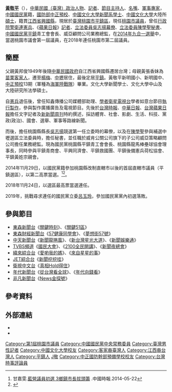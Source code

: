 {{Infobox Officeholder
| name = 黃敬平
| office = [[File:Flag_of_Taoyuan_City.svg|27px]][[桃園市議會|桃園市議會]]第1-2屆[[議員|議員]]
| term_start = 2014年12月25日
| term_end = 
| sex = 男
| nationality = {{ROC}}
| date of birth ={{birth_date_and_age|1973|11|15}}
| place of birth = {{TWN}}[[桃園縣_(1950年－2014年)|桃園縣]]平鎮鄉<br>（今[[桃園市|桃園市]][[平鎮區|平鎮區]]）
| constituency = 
| party = {{Kmt}}
| parents = 黃邦俊（父）<br>黃張香妹（母）
| educate =
*[[桃園市中壢區新明國民小學|桃園縣中壢市新明國民小學]]
*[[桃園市立新明國民中學|桃園縣立新明國民中學]]
*[[中正國防幹部預備學校|中正國防幹部預備學校]]13期(海軍陸戰隊軍種)
*[[中國文化大學新聞暨傳播學院|中國文化大學新聞暨傳播學院]]新聞系畢業
*[[中國文化大學|中國文化大學]]中山及大陸研究所法學碩士
| past =
*知鑫傳播公司媒體部助理
*學者衛星電視台學者如意台節目執行製作，參與製作廣播廣告及電視節目
*中華民國憲兵202指揮部332營行政院連
*台灣時報、中華日報、台灣蘋果日報擔任文字記者及新新聞周刊特約撰述、採訪
*桃園縣長吳志揚競選第一任立委時的幕僚
*立法委員陳學聖在桃園縣中壢市首次參與補選的秘書
*威肯公關公司旗下的子公司威亞策略顧問公司擔任業務總監
*中國國民黨桃園縣平鎮青工會會長
*桃園縣龍馬棒壘球協會理事長
*平鎮青商會、平興同濟會、平鎮救國團、平鎮後備憲兵荷松協會、平鎮黃姓宗親會等多個國際性及地方性社團
*《[[關鍵時刻_(東森)|關鍵時刻]]》
*《[[關鍵51區|關鍵51區]]》
*《[[57健康同學會|57健康同學會]]》
*《[[夢想街57號|夢想街57號]]》
*《[[新聞龍捲風|新聞龍捲風]]》
*《[[新台灣星光大道|新台灣星光大道]]》
*《[[新聞娛樂通|新聞娛樂通]]》
*《[[國民大會|國民大會]]》
*《[[2100全民開講|2100全民開講]]》
*《[[新聞夜總會|新聞夜總會]]》
*《[[噯喲我的媽|噯喲我的媽]]》
*《[[來自星星的事|來自星星的事]]》
*《[[新聞挖挖哇|新聞挖挖哇]]》
*《[[真相Hold得住|真相Hold得住]]》
*《[[從台灣看全球|從台灣看全球]]》
*《[[年代向錢看|年代向錢看]]》
*《[[News金探號|News金探號]]》
}}

'''[[黃敬平|黃敬平]]'''（{{bd|1973年|11月15日|}}），[[中華民國（臺灣）|中華民國（臺灣）]][[政治人物|政治人物]]、[[記者|記者]]、[[節目|節目]][[主持人|主持人]]、[[名嘴|名嘴]]、[[軍事|軍事]][[專家|專家]]，[[中國國民黨|中國國民黨]]籍，[[中華民國國防部|國防部]][[中正預校|中正預校]]、[[中國文化大學|中國文化大學]][[新聞學|新聞系]][[學士|學士]]、[[中國文化大學|中國文化大學]]大陸所[[碩士|碩士]]，籍貫[[江西省_(中華民國)|江西省]][[興國縣|興國縣]]，現居於[[臺灣|臺灣]][[桃園市|桃園市]][[平鎮區|平鎮區]]，現任[[桃園市議員|桃園市議員]]，曾任[[行政院|行政院]][[警衛|警衛]][[連|連]][[憲兵|憲兵]]、《[[蘋果日報|蘋果日報]]》[[記者|記者]]、[[立法委員|立法委員]][[吳志揚|吳志揚]][[幕僚|幕僚]]、[[立法委員|立法委員]][[陳學聖|陳學聖]][[秘書|秘書]]、[[中國國民黨|中國國民黨]][[平鎮|平鎮]]青工會會長、威亞顧問公司業務總監，在[[2014年中華民國地方公職人員選舉|2014年九合一選舉]]中，當選桃園市議會第一屆議員，在2018年連任桃園市第二屆議員。

== 簡歷 ==
父親黃邦俊1949年後隨[[中華民國政府|中華民國政府]]自江西省興國縣遷居台灣；母親黃張香妹為[[苗栗縣|苗栗]][[客家裔臺灣人|客家人]]，遷至[[楊梅區|楊梅]]、[[中壢區|中壢]]居住，最後定居[[平鎮區|平鎮]]。黃敬平新明國小、新明國中、[[中正國防幹部預備學校|中正預校]]13期（軍種為[[中華民國海軍陸戰隊|海軍陸戰隊]]）畢業。文化大學新聞學士、文化大學中山及大陸研究所法學碩士。

自[[中華民國憲兵|憲兵]]退伍後，曾任知鑫傳播公司媒體部助理、[[學者衛星電視台|學者衛星電視台]]學者如意台節目[[執行製作|執行製作]]，參與製作廣播廣告及電視節目。先後於[[台灣時報|台灣時報]]、[[中華日報|中華日報]]、[[台灣蘋果日報|台灣蘋果日報]]擔任文字記者及[[新新聞周刊|新新聞周刊]]特約撰述，採訪體育、社會、影劇、生活、科技、黨政(政治)、國會、選舉、軍事等路線新聞。

而後，擔任桃園縣縣長[[吳志揚|吳志揚]]競選第一任立委時的幕僚，以及在[[陳學聖|陳學聖]]參與補選中壢選區立法委員時，擔任秘書，並任職於威肯公關公司旗下的子公司威亞策略顧問公司擔任業務總監。現為國民黨桃園縣平鎮青工會會長、桃園縣龍馬棒壘球協會理事長，同時參與平鎮青商會、平興同濟會、平鎮救國團、平鎮後備憲兵荷松協會、平鎮黃姓宗親會。

2014年11月29日，以國民黨籍參加桃園縣改制直轄市以後的首屆直轄市議員（平鎮選區），以第二高票當選。<ref>甘嘉雯.[http://www.chinatimes.com/newspapers/20140522000496-260107  藍營議員初選 3鄉鎮市長拔頭籌] {{Wayback|url=http://www.chinatimes.com/newspapers/20140522000496-260107 |date=20181015000123 }}.中國時報.2014-05-22</ref><ref>{{Cite web |url=http://udn.com/NEWS/DOMESTIC/DOM3/8691929.shtml |title=桃園、八德、平鎮市議員 藍營民調出爐 |last=游文寶、鄭國樑、顏彙燕、劉愛生|work=聯合報|date=2014-05-22 |access-date=2014-06-11 |archive-url=https://web.archive.org/web/20140523210726/http://udn.com/NEWS/DOMESTIC/DOM3/8691929.shtml |archive-date=2014-05-23 |dead-url=yes }}</ref>。

2018年11月24日，以選區最高票當選連任。

2019年，挑戰尋求連任的國民黨立委[[呂玉玲|呂玉玲]]，參加國民黨黨內初選落敗。

== 參與節目 ==
*[[東森新聞台|東森新聞台]]《[[關鍵時刻_(東森)|關鍵時刻]]》、《[[關鍵51區|關鍵51區]]》
*[[東森財經新聞台|東森財經新聞台]]《[[57健康同學會|57健康同學會]]》、《[[夢想街57號|夢想街57號]]》
*[[中天新聞台|中天新聞台]]《[[新聞龍捲風|新聞龍捲風]]》、《[[新台灣星光大道|新台灣星光大道]]》、《[[新聞娛樂通|新聞娛樂通]]》
*[[TVBS頻道|TVBS頻道]]《[[國民大會_(電視節目)|國民大會]]》、《[[2100全民開講|2100全民開講]]》、《[[新聞夜總會|新聞夜總會]]》
*[[緯來綜合台|緯來綜合台]]《[[愛喲我的媽|愛喲我的媽]]》、《[[來自星星的事|來自星星的事]]》
*[[JET綜合台|JET綜合台]]《[[新聞挖挖哇|新聞挖挖哇]]》
*[[衛視中文台|衛視中文台]]《[[真相Hold得住|真相Hold得住]]》
*[[年代新聞台|年代新聞台]]《[[從台灣看全球|從台灣看全球]]》、《[[年代向錢看|年代向錢看]]》
*[[非凡新聞台|非凡新聞台]]《[[News金探號|News金探號]]》

==參考資料==
<references/>

==外部連結==
*{{facebook|ping4193260}}
*{{youtube|channel=UCchkMja1tDLM9ORJZFiFH9g|}}

{{第1屆桃園市議員}}
{{第2屆桃園市議員}}
{{中國國民黨第二十屆中央委員會}}
{{Portal bar|臺灣|政治|桃園|人物}}

{{DEFAULTSORT:Huang黃}}
[[Category:第1屆桃園市議員|Category:第1屆桃園市議員]]
[[Category:中國國民黨中央常務委員|Category:中國國民黨中央常務委員]]
[[Category:臺灣男性記者|Category:臺灣男性記者]]
[[Category:中國文化大學校友|Category:中國文化大學校友]]
[[Category:客家裔臺灣人|Category:客家裔臺灣人]]
[[Category:江西裔台灣人|Category:江西裔台灣人]]
[[Category:平鎮人|Category:平鎮人]]
[[Category:黄姓|J敬]]
[[Category:中正國防幹部預備學校校友|Category:中正國防幹部預備學校校友]]
[[Category:台灣時事評論員|Category:台灣時事評論員]]